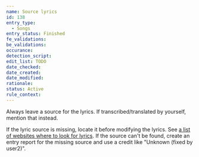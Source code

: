 ```yaml
---
name: Source lyrics
id: 138
entry_type:
  - Songs
entry_status: Finished
fe_validations:
be_validations:
occurance:
detection_script:
edit_list: TODO
date_checked:
date_created:
date_modified:
rationale:
status: Active
rule_context:
---
```

Always leave a source for the lyrics. If transcribed/translated by yourself, mention that instead.

If the lyric source is missing, locate it before modifying the lyrics. See [a list of websites where to look for lyrics](/docs/useful-related-informational-sites#song-lyrics). If the source can't be found, create an entry report for the missing source and use a credit like "Unknown (fixed by user2)".
